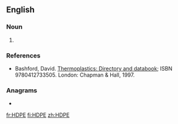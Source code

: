 ==English==

===Noun===
{{en-noun|-}}

# {{lb|en|organic compound}} {{initialism of|[[w:High density polyethylene|high-density polyethylene]]|lang=en}}

===References===
* Bashford, David. [http://books.google.com/books?id=ycLq-EYaE0QC&dq=a.+schulman&source=gbs_navlinks_s Thermoplastics: Directory and databook]; ISBN 9780412733505. London: Chapman & Hall, 1997.

===Anagrams===
* {{l|en|DEHP}}

[[fr:HDPE]]
[[fi:HDPE]]
[[zh:HDPE]]